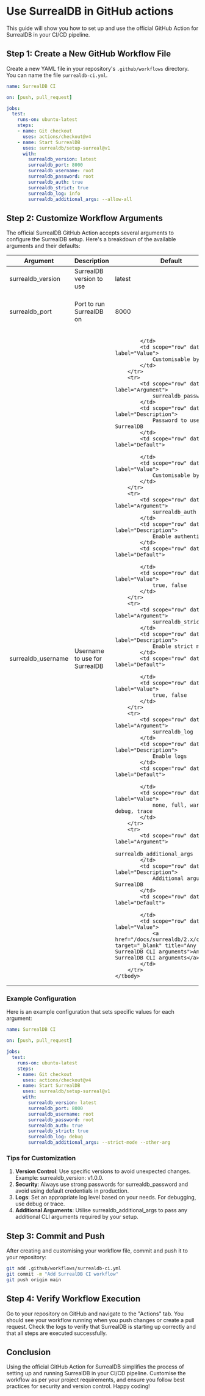 # Use SurrealDB in GitHub actions

This guide will show you how to set up and use the official GitHub Action for SurrealDB in your CI/CD pipeline.

## Step 1: Create a New GitHub Workflow File

Create a new YAML file in your repository's `.github/workflows` directory. You can name the file `surrealdb-ci.yml`.

```yaml
name: SurrealDB CI

on: [push, pull_request]

jobs:
  test:
    runs-on: ubuntu-latest
    steps:
    - name: Git checkout
      uses: actions/checkout@v4
    - name: Start SurrealDB
      uses: surrealdb/setup-surreal@v1
      with:
        surrealdb_version: latest
        surrealdb_port: 8000
        surrealdb_username: root
        surrealdb_password: root
        surrealdb_auth: true
        surrealdb_strict: true
        surrealdb_log: info
        surrealdb_additional_args: --allow-all
```

## Step 2: Customize Workflow Arguments

The official SurrealDB GitHub Action accepts several arguments to configure the SurrealDB setup. Here's a breakdown of the available arguments and their defaults:

<table>
    <thead>
        <tr>
            <th scope="col">Argument</th>
            <th scope="col">Description</th>
            <th scope="col">Default</th>
            <th scope="col">Value</th>
        </tr>
    </thead>
    <tbody>
        <tr>
            <td scope="row" data-label="Argument">
                surrealdb_version
            </td>
            <td scope="row" data-label="Description">
                SurrealDB version to use
            </td>
            <td scope="row" data-label="Default">
                latest
            </td>
            <td scope="row" data-label="Value">
                latest, v1.x.x
            </td>
        </tr>
        <tr>
            <td scope="row" data-label="Argument">
                surrealdb_port
            </td>
            <td scope="row" data-label="Description">
                Port to run SurrealDB on
            </td>
            <td scope="row" data-label="Default">
                8000
            </td>
            <td scope="row" data-label="Value">
                Valid number from 0 to 65535
            </td>
        </tr>
        <tr>
            <td scope="row" data-label="Argument">
                surrealdb_username
            </td>
            <td scope="row" data-label="Description">
                Username to use for SurrealDB
            </td>
            <td scope="row" data-label="Default">
                
            </td>
            <td scope="row" data-label="Value">
                Customisable by the user
            </td>
        </tr>
        <tr>
            <td scope="row" data-label="Argument">
                surrealdb_password
            </td>
            <td scope="row" data-label="Description">
                Password to use for SurrealDB         
            </td>
            <td scope="row" data-label="Default">
                
            </td>
            <td scope="row" data-label="Value">
                Customisable by the user
            </td>
        </tr>
        <tr>
            <td scope="row" data-label="Argument">
                surrealdb_auth
            </td>
            <td scope="row" data-label="Description">
                Enable authentication        
            </td>
            <td scope="row" data-label="Default">
                
            </td>
            <td scope="row" data-label="Value">
                true, false
            </td>
        </tr>
        <tr>
            <td scope="row" data-label="Argument">
                surrealdb_strict
            </td>
            <td scope="row" data-label="Description">
                Enable strict mode       
            </td>
            <td scope="row" data-label="Default">
                
            </td>
            <td scope="row" data-label="Value">
                true, false
            </td>
        </tr>
        <tr>
            <td scope="row" data-label="Argument">
                surrealdb_log
            </td>
            <td scope="row" data-label="Description">
                Enable logs       
            </td>
            <td scope="row" data-label="Default">
                
            </td>
            <td scope="row" data-label="Value">
                none, full, warn, info, debug, trace
            </td>
        </tr>
        <tr>
            <td scope="row" data-label="Argument">
                surrealdb_additional_args
            </td>
            <td scope="row" data-label="Description">
                Additional arguments for SurrealDB       
            </td>
            <td scope="row" data-label="Default">
                
            </td>
            <td scope="row" data-label="Value">
                <a href="/docs/surrealdb/2.x/cli/start" target="_blank" title="Any valid SurrealDB CLI arguments">Any valid SurrealDB CLI arguments</a>            
            </td>
        </tr>
    </tbody>
</table>


### Example Configuration

Here is an example configuration that sets specific values for each argument:

```yaml
name: SurrealDB CI

on: [push, pull_request]

jobs:
  test:
    runs-on: ubuntu-latest
    steps:
    - name: Git checkout
      uses: actions/checkout@v4
    - name: Start SurrealDB
      uses: surrealdb/setup-surreal@v1
      with:
        surrealdb_version: latest
        surrealdb_port: 8000
        surrealdb_username: root
        surrealdb_password: root
        surrealdb_auth: true
        surrealdb_strict: true
        surrealdb_log: debug
        surrealdb_additional_args: --strict-mode --other-arg
```

### Tips for Customization

1. **Version Control**: Use specific versions to avoid unexpected changes. Example: surrealdb_version: v1.0.0.
2. **Security**: Always use strong passwords for surrealdb_password and avoid using default credentials in production.
3. **Logs**: Set an appropriate log level based on your needs. For debugging, use debug or trace.
4. **Additional Arguments**: Utilise surrealdb_additional_args to pass any additional CLI arguments required by your setup.

## Step 3: Commit and Push

After creating and customising your workflow file, commit and push it to your repository:
```sh
git add .github/workflows/surrealdb-ci.yml
git commit -m "Add SurrealDB CI workflow"
git push origin main
```

## Step 4: Verify Workflow Execution

Go to your repository on GitHub and navigate to the "Actions" tab. You should see your workflow running when you push changes or create a pull request. Check the logs to verify that SurrealDB is starting up correctly and that all steps are executed successfully.

## Conclusion

Using the official GitHub Action for SurrealDB simplifies the process of setting up and running SurrealDB in your CI/CD pipeline. Customise the workflow as per your project requirements, and ensure you follow best practices for security and version control. Happy coding!

